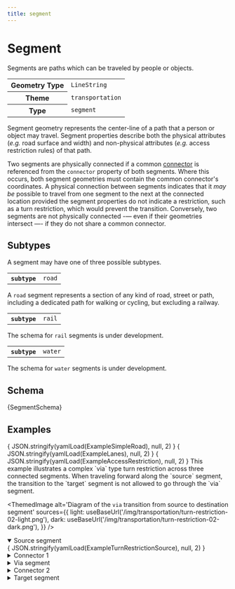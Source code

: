 ```yaml
---
title: segment
---
```





# Segment

Segments are paths which can be traveled by people or objects.

<table>
  <tbody>
  <tr>
    <th>Geometry Type</th>
    <td><code>LineString</code></td>
  </tr>
  <tr>
    <th>Theme</th>
    <td><code>transportation</code></td>
  </tr>
  <tr>
    <th>Type</th>
    <td><code>segment</code></td>
  </tr>
  </tbody>
</table>

Segment geometry represents the center-line of a path that a person or object may
travel. Segment properties describe both the physical attributes
(*e.g.* road surface and width) and non-physical attributes (*e.g.*
access restriction rules) of that path.

Two segments are physically connected if a common [connector](connector)
is referenced from the `connector` property of both segments. Where
this occurs, both segment geometries must contain the common connector's
coordinates. A physical connection between segments indicates that it
*may be* possible to travel from one segment to the next at the
connected location provided the segment properties do not indicate a
restriction, such as a turn restriction, which would prevent the
transition. Conversely, two segments are not physically connected -— even if their geometries intersect —- if they do not share a common connector.

## Subtypes

A segment may have one of three possible subtypes.

<Tabs>
  <TabItem value="road" label="Road" default>
    <table>
      <tbody>
      <tr>
        <th><code>subtype</code></th>
        <td><code>road</code></td>
      </tr>
      </tbody>
    </table>

A `road` segment represents a section of any kind of road, street or
path, including a dedicated path for walking or cycling, but excluding
a railway.

<!-- TODO: Determine where these pages land and update these links at that point.  -->
<!-- To learn the core concepts of roads, see the
[Roads](/themes/transportation/roads) section of the
[transportation](/themes/transportation) theme concepts page. -->

  </TabItem>
  <TabItem value="rail" label="Railway">
    <table>
      <tbody>
      <tr>
        <th><code>subtype</code></th>
        <td><code>rail</code></td>
      </tr>
      </tbody>
    </table>

The schema for `rail` segments is under development.
  </TabItem>
  <TabItem value="water" label="Waterway">
    <table>
      <tbody>
      <tr>
        <th><code>subtype</code></th>
        <td><code>water</code></td>
      </tr>
      </tbody>
    </table>

The schema for `water` segments is under development.
  </TabItem>
</Tabs>

## Schema

<Tabs>
  <TabItem value="browsable" label="Browsable" default>
    <JSONSchemaViewer schema={ yamlLoad(SegmentSchema) } resolverOptions={ generateResolverOptions({remote: true, yamlBasePath: '/transportation'})}/>
  </TabItem>
  <TabItem value="yaml" label="YAML" default>
    <CodeBlock language="jsx">{SegmentSchema}</CodeBlock>
  </TabItem>
</Tabs>

## Examples

<Tabs>
  <TabItem value="simple-road" label="Simple Road" default>
    <CodeBlock language="json">{ JSON.stringify(yamlLoad(ExampleSimpleRoad), null, 2) }</CodeBlock>
  </TabItem>

  <TabItem value="lanes" label="Lanes" default>
      <CodeBlock language="json">{ JSON.stringify(yamlLoad(ExampleLanes), null, 2) }</CodeBlock>
  </TabItem>

  <TabItem value="accessRestrictions" label="Access Restrictions" default>
    <CodeBlock language="json">{ JSON.stringify(yamlLoad(ExampleAccessRestriction), null, 2) }</CodeBlock>
  </TabItem>

  <TabItem value="turnRestrictions" label="Turn Restrictions" default>
    This example illustrates a complex `via` type turn restriction across three
    connected segments. When traveling forward along the `source` segment, the transition to the `target` segment is not allowed to go through the `via` segment.

<div style={{textAlign: 'center'}}>

<ThemedImage
  alt='Diagram of the `via` transition from source to destination segment'
  sources={{
    light: useBaseUrl('/img/transportation/turn-restriction-02-light.png'),
    dark: useBaseUrl('/img/transportation/turn-restriction-02-dark.png'),
  }}
/>

</div>

<details open>
<summary>Source segment</summary>
<CodeBlock language="json">{ JSON.stringify(yamlLoad(ExampleTurnRestrictionSource), null, 2) }</CodeBlock>
</details>

<details>
<summary>Connector 1</summary>
<CodeBlock language="json">{ JSON.stringify(yamlLoad(ExampleTurnRestrictionConnector1), null, 2) }</CodeBlock>
</details>

<details>
<summary>Via segment</summary>
<CodeBlock language="json">{ JSON.stringify(yamlLoad(ExampleTurnRestrictionVia), null, 2) }</CodeBlock>
</details>

<details>
<summary>Connector 2</summary>
<CodeBlock language="json">{ JSON.stringify(yamlLoad(ExampleTurnRestrictionConnector2), null, 2) }</CodeBlock>
</details>

<details>
<summary>Target segment</summary>
<CodeBlock language="json">{ JSON.stringify(yamlLoad(ExampleTurnRestrictionTarget), null, 2) }</CodeBlock>
</details>
  </TabItem>
</Tabs>
